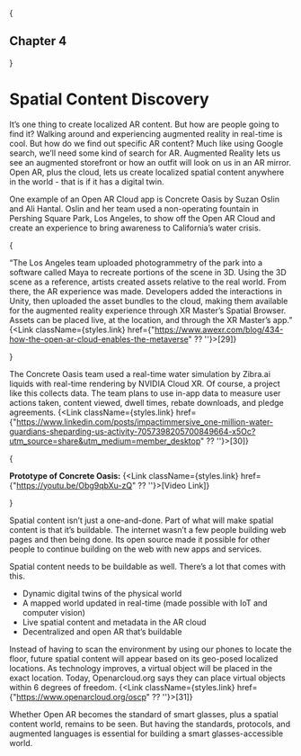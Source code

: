 
{<h2 className={styles.centerText}>Chapter 4</h2>}

# Spatial Content Discovery

It’s one thing to create localized AR content. But how are people going to find it? Walking around and experiencing augmented reality in real-time is cool. But how do we find out specific AR content? Much like using Google search, we’ll need some kind of search for AR. Augmented Reality lets us see an augmented storefront or how an outfit will look on us in an AR mirror. Open AR, plus the cloud, lets us create localized spatial content anywhere in the world - that is if it has a digital twin.
 
One example of an Open AR Cloud app is Concrete Oasis by Suzan Oslin and Ali Hantal. Oslin and her team used a non-operating fountain in Pershing Square Park, Los Angeles, to show off the Open AR Cloud and create an experience to bring awareness to California’s water crisis. 

{<p className={styles.textReplyMessage}>“The Los Angeles team uploaded photogrammetry of the park into a software called Maya to recreate portions of the scene in 3D. Using the 3D scene as a reference, artists created assets relative to the real world. From there, the AR experience was made. Developers added the interactions in Unity, then uploaded the asset bundles to the cloud, making them available for the augmented reality experience through XR Master’s Spatial Browser. Assets can be placed live, at the location, and through the XR Master’s app.” {<Link className={styles.link} href={"https://www.awexr.com/blog/434-how-the-open-ar-cloud-enables-the-metaverse" ?? ''}>[29]</Link>}</p>}

The Concrete Oasis team used a real-time water simulation by Zibra.ai liquids with real-time rendering by NVIDIA Cloud XR. Of course, a project like this collects data. The team plans to use in-app data to measure user actions taken, content viewed, dwell times, rebate downloads, and pledge agreements. {<Link className={styles.link} href={"https://www.linkedin.com/posts/impactimmersive_one-million-water-guardians-sheparding-us-activity-7057398205700849664-x5Oc?utm_source=share&utm_medium=member_desktop" ?? ''}>[30]</Link>}

{<p className={styles.inBox}><b>Prototype of Concrete Oasis:</b> {<Link className={styles.link} href={"https://youtu.be/Obg9qbXu-zQ" ?? ''}>[Video Link]</Link>}</p>}

Spatial content isn’t just a one-and-done. Part of what will make spatial content is that it’s buildable. The internet wasn’t a few people building web pages and then being done. Its open source made it possible for other people to continue building on the web with new apps and services. 

Spatial content needs to be buildable as well. There’s a lot that comes with this. 
- Dynamic digital twins of the physical world
- A mapped world updated in real-time (made possible with IoT and computer vision)
- Live spatial content and metadata in the AR cloud 
- Decentralized and open AR that’s buildable 

Instead of having to scan the environment by using our phones to locate the floor, future spatial content will appear based on its geo-posed localized locations. As technology improves, a virtual object will be placed in the exact location. Today, Openarcloud.org says they can place virtual objects within 6 degrees of freedom. {<Link className={styles.link} href={"https://www.openarcloud.org/oscp" ?? ''}>[31]</Link>}

Whether Open AR becomes the standard of smart glasses, plus a spatial content world, remains to be seen. But having the standards, protocols, and augmented languages is essential for building a smart glasses-accessible world. 
